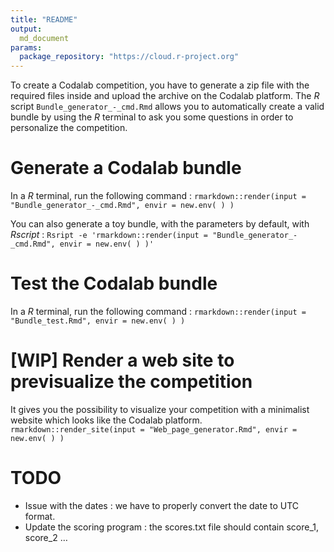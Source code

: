 ```yaml
---
title: "README"
output:
  md_document
params:
  package_repository: "https://cloud.r-project.org"
---
```


To create a Codalab competition, you have to generate a zip file with the required files inside and upload the archive on the Codalab platform. The *R* script `Bundle_generator_-_cmd.Rmd` allows you to automatically create a valid bundle by using the *R* terminal to ask you some questions in order to personalize the competition.

# Generate a Codalab bundle

In a *R* terminal, run the following command :
`rmarkdown::render(input = "Bundle_generator_-_cmd.Rmd", envir = new.env( ) )`

You can also generate a toy bundle, with the parameters by default, with *Rscript* :
`Rsript -e 'rmarkdown::render(input = "Bundle_generator_-_cmd.Rmd", envir = new.env( ) )'`

# Test the Codalab bundle

In a *R* terminal, run the following command :
`rmarkdown::render(input = "Bundle_test.Rmd", envir = new.env( ) )`

# [WIP] Render a web site to previsualize the competition

It gives you the possibility to visualize your competition with a minimalist website which looks like the Codalab platform.
`rmarkdown::render_site(input = "Web_page_generator.Rmd", envir = new.env( ) )`

# TODO
 - Issue with the dates : we have to properly convert the date to UTC format.
 - Update the scoring program : the scores.txt file should contain score_1, score_2 ...

